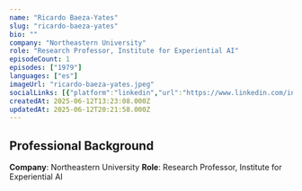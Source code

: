 ```yaml
---
name: "Ricardo Baeza-Yates"
slug: "ricardo-baeza-yates"
bio: ""
company: "Northeastern University"
role: "Research Professor, Institute for Experiential AI"
episodeCount: 1
episodes: ["1979"]
languages: ["es"]
imageUrl: "ricardo-baeza-yates.jpeg"
socialLinks: [{"platform":"linkedin","url":"https://www.linkedin.com/in/ricardobaezayates/"}]
createdAt: 2025-06-12T13:23:08.000Z
updatedAt: 2025-06-12T20:21:58.000Z
---
```


## Professional Background

**Company**: Northeastern University
**Role**: Research Professor, Institute for Experiential AI
